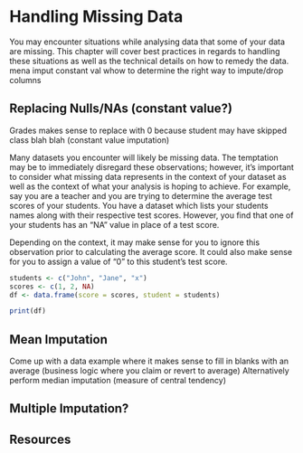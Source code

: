 # Handling Missing Data

You may encounter situations while analysing data that some of your data are missing. This chapter will cover best practices in regards to handling these situations as well as the technical details on how to remedy the data. mena imput constant val whow to determine the right way to impute/drop columns

## Replacing Nulls/NAs (constant value?)
Grades makes sense to replace with 0 because student may have skipped class blah blah (constant value imputation)

Many datasets you encounter will likely be missing data. The temptation may be to immediately disregard these observations; however, it's important to consider what missing data represents in the context of your dataset as well as the context of what your analysis is hoping to achieve. For example, say you are a teacher and you are trying to determine the average test scores of your students. You have a dataset which lists your students names along with their respective test scores. However, you find that one of your students has an "NA" value in place of a test score.

Depending on the context, it may make sense for you to ignore this observation prior to calculating the average score. It could also make sense for you to assign a value of "0" to this student's test score.

```r
students <- c("John", "Jane", "x")
scores <- c(1, 2, NA)
df <- data.frame(score = scores, student = students)

print(df)
```

## Mean Imputation
Come up with a data example where it makes sense to fill in blanks with an average (business logic where you claim or revert to average)
Alternatively perform median imputation (measure of central tendency)

## Multiple Imputation?

## Resources